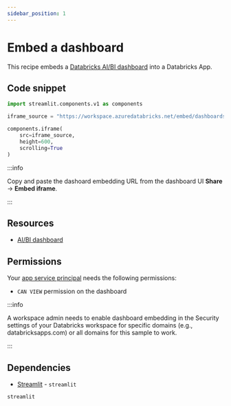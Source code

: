 ```yaml
---
sidebar_position: 1
---
```


# Embed a dashboard

This recipe embeds a [Databricks AI/BI dashboard](https://docs.databricks.com/aws/en/dashboards/) into a Databricks App.

## Code snippet

```python title="app.py"
import streamlit.components.v1 as components

iframe_source = "https://workspace.azuredatabricks.net/embed/dashboardsv3/dashboard-id"

components.iframe(
    src=iframe_source,
    height=600,
    scrolling=True
)
```

:::info

Copy and paste the dashoard embedding URL from the dashboard UI **Share** -> **Embed iframe**.

:::

## Resources

- [AI/BI dashboard](https://docs.databricks.com/aws/en/dashboards/)

## Permissions

Your [app service principal](https://docs.databricks.com/aws/en/dev-tools/databricks-apps/#how-does-databricks-apps-manage-authorization) needs the following permissions:

- `CAN VIEW` permission on the dashboard

:::info

A workspace admin needs to enable dashboard embedding in the Security settings of your Databricks workspace for specific domains (e.g., databricksapps.com) or all domains for this sample to work.

:::

## Dependencies

- [Streamlit](https://pypi.org/project/streamlit/) - `streamlit`

```python title="requirements.txt"
streamlit
```
